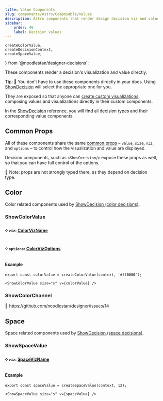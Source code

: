 ```yaml
---
title: Value Components
slug: components/Astro/Composable/Values
description: Astro components that render design decision viz and value together.
sidebar:
    order: 40
    label: Decision Values
---
```



    createColorValue,
    createDecisionContext,
    createSpaceValue,
} from '@noodlestan/designer-decisions';



These components render a decision's visualization and value directly.

Tip: 🚧 You don't have to use these components directly in your docs.
Using [ShowDecision](/components/Astro/ShowDecision/) will select
the appropriate one for you.

They are exposed so that anyone can
[create custom visualizations](/guides/creating-custom-design-decision-visualizations/),
composing values and visualizations directly in their custom components.

In the [ShowDecision](/components/Astro/ShowDecision) reference,
you will find all decision types and their corresponding value components.

## Common Props

All of these components share the same [common props](/components/Astro/Props/#valueprops) –
`value`, `size`, `viz`, and `options` – to control how the visualization
and value are displayed.

Decision components, such as `<ShowDecision/>` expose these props as well, so that you
can have full control of the options.

🚧 Note: props are not strongly typed there, as they depend on decision type.

## Color

Color related components used by
[ShowDecision (color decisions)](/components/Astro/ShowDecision/#color).

### ShowColorValue

#### ༶ `viz`: [ColorVizName](/api/designer-shows/Types/ColorVizName)

#### ༶ `options`: [ColorVizOptions](/api/designer-shows/Types/ColorVizOptions)

#### Example

```mdx
export const colorValue = createColorValue(context, '#ff0000');

<ShowColorValue size="s" v={colorValue} />
```

<CardGrid>
    <ShowColorValue size="s" v={colorValue} />
</CardGrid>

### ShowColorChannel

🚧 https://github.com/noodlestan/designer/issues/14

## Space

Space related components used by
[ShowDecision (space decisions)](/components/Astro/ShowDecision/#space).

### ShowSpaceValue

#### ༶ `viz`: [SpaceVizName](/api/designer-shows/Types/SpaceVizName/)

#### Example

```mdx
export const spaceValue = createSpaceValue(context, 12);

<ShowSpaceValue size="s" v={spaceValue} />
```

<CardGrid>
    <ShowSpaceValue size="s" v={spaceValue} />
</CardGrid>
